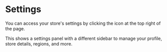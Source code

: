 
# Settings

You can access your store's settings by clicking the <InlineIcon Icon={CogSixTooth} alt="settings" /> icon at the top right of the page.

This shows a settings panel with a different sidebar to manage your profile, store details, regions, and more.
